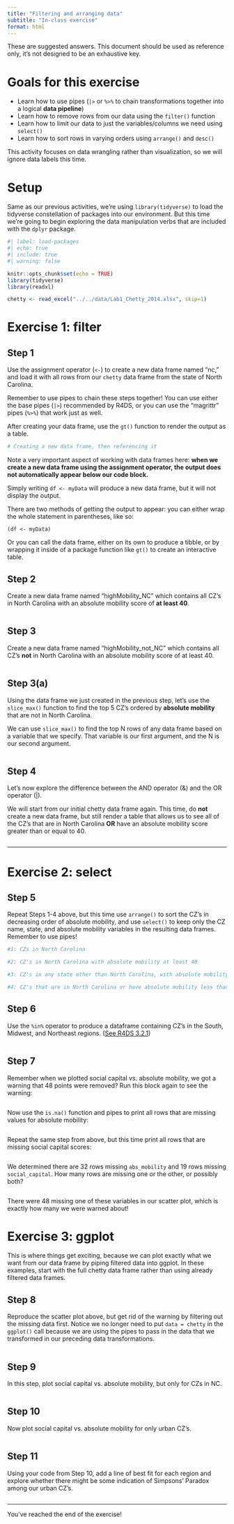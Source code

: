 ```yaml
---
title: "Filtering and arranging data"
subtitle: "In-class exercise"
format: html
---
```


::: callout-important
These are suggested answers. This document should be used as reference only, it's not designed to be an exhaustive key.
:::

# Goals for this exercise

-   Learn how to use pipes (`|>` or `%>%` to chain transformations together into a logical **data pipeline**)
-   Learn how to remove rows from our data using the `filter()` function
-   Learn how to limit our data to just the variables/columns we need using `select()`
-   Learn how to sort rows in varying orders using `arrange()` and `desc()`

::: callout-note
This activity focuses on data wrangling rather than visualization, so we will ignore data labels this time.
:::

# Setup

Same as our previous activities, we're using `library(tidyverse)` to load the tidyverse constellation of packages into our environment. But this time we're going to begin exploring the data manipulation verbs that are included with the `dplyr` package.

```r
#| label: load-packages
#| echo: true
#| include: true
#| warning: false

knitr::opts_chunk$set(echo = TRUE)
library(tidyverse)
library(readxl)

chetty <- read_excel("../../data/Lab1_Chetty_2014.xlsx", skip=1)
```

# Exercise 1: filter

## Step 1

Use the assignment operator (`<-`) to create a new data frame named "nc," and load it with all rows from our `chetty` data frame from the state of North Carolina.

::: callout-note
Remember to use pipes to chain these steps together! You can use either the base pipes (`|>`) recommended by R4DS, or you can use the "magrittr" pipes (`%>%`) that work just as well.
:::

After creating your data frame, use the `gt()` function to render the output as a table.

```r
# Creating a new data frame, then referencing it

```

::: callout-important
Note a very important aspect of working with data frames here: **when we create a new data frame using the assignment operator, the output does not automatically appear below our code block.**

Simply writing `df <- myData` will produce a new data frame, but it will not display the output.

There are two methods of getting the output to appear: you can either wrap the whole statement in parentheses, like so:

`(df <- myData)`

Or you can call the data frame, either on its own to produce a tibble, or by wrapping it inside of a package function like `gt()` to create an interactive table.
:::

## Step 2

Create a new data frame named "highMobility_NC" which contains all CZ's in North Carolina with an absolute mobility score of **at least 40**.

```r

```

## Step 3

Create a new data frame named "highMobility_not_NC" which contains all CZ's **not** in North Carolina with an absolute mobility score of at least 40.

```r

```

## Step 3(a)

Using the data frame we just created in the previous step, let's use the `slice_max()` function to find the top 5 CZ's ordered by **absolute mobility** that are not in North Carolina.

We can use `slice_max()` to find the top N rows of any data frame based on a variable that we specify. That variable is our first argument, and the N is our second argument.

```r

```

## Step 4

Let's now explore the difference between the AND operator (&) and the OR operator (|). 

We will start from our initial chetty data frame again. This time, do **not** create a new data frame, but still render a table that allows us to see all of the CZ's that are in North Carolina **OR** have an absolute mobility score greater than or equal to 40.

```r

```

---

# Exercise 2: select

## Step 5

Repeat Steps 1-4 above, but this time use `arrange()` to sort the CZ's in decreasing order of absolute mobility, and use `select()` to keep only the CZ name, state, and absolute mobility variables in the resulting data frames. Remember to use pipes!

```r
#1: CZs in North Carolina

#2: CZ's in North Carolina with absolute mobility at least 40 

#3: CZ's in any state other than North Carolina, with absolute mobility at least 40

#4: CZ's that are in North Carolina or have absolute mobility less than 40

```

## Step 6

Use the `%in%` operator to produce a dataframe containing CZ's in the South, Midwest, and Northeast regions. ([See R4DS 3.2.1](https://r4ds.hadley.nz/data-transform.html#filter))

```r

```

## Step 7

Remember when we plotted social capital vs. absolute mobility, we got a warning that 48 points were removed? Run this block again to see the warning:

```r

```

Now use the `is.na()` function and pipes to print all rows that are missing values for absolute mobility:

```r

```

Repeat the same step from above, but this time print all rows that are missing social capital scores:

```r

```

We determined there are 32 rows missing `abs_mobility` and 19 rows missing `social_capital`. How many rows are missing one or the other, or possibly both?

```r

```

There were 48 missing one of these variables in our scatter plot, which is exactly how many we were warned about!

# Exercise 3: ggplot

This is where things get exciting, because we can plot exactly what we want from our data frame by piping filtered data into ggplot. In these examples, start with the full chetty data frame rather than using already filtered data frames.

## Step 8

Reproduce the scatter plot above, but get rid of the warning by filtering out the missing data first. Notice we no longer need to put `data = chetty` in the `ggplot()` call because we are using the pipes to pass in the data that we transformed in our preceding data transformations.

```r

```

## Step 9

In this step, plot social capital vs. absolute mobility, but only for CZs in NC.

```r

```

## Step 10

Now plot social capital vs. absolute mobility for only urban CZ's.

```r

```

## Step 11

Using your code from Step 10, add a line of best fit for each region and explore whether there might be some indication of Simpsons' Paradox among our urban CZ's.

```r

```

------------------------------------------------------------------------

::: callout-important
You've reached the end of the exercise!
:::
